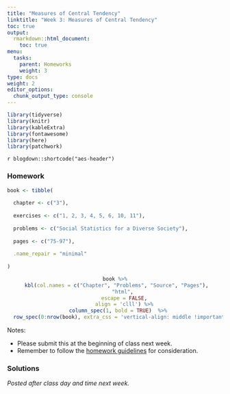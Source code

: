 ```yaml
---
title: "Measures of Central Tendency"
linktitle: "Week 3: Measures of Central Tendency"
toc: true
output:
  rmarkdown::html_document:
    toc: true
menu:
  tasks:
    parent: Homeworks
    weight: 3
type: docs
weight: 2
editor_options: 
  chunk_output_type: console
---
```


```r
library(tidyverse)
library(knitr)
library(kableExtra)
library(fontawesome)
library(here)
library(patchwork)
```


`r blogdown::shortcode("aes-header")`

### Homework
```r
book <- tibble(
  
  chapter <- c("3"),
  
  exercises <- c("1, 2, 3, 4, 5, 6, 10, 11"),
  
  problems <- c("Social Statistics for a Diverse Society"),
  
  pages <- c("75-97"),
  
  .name_repair = "minimal"
  
)
```

<center>
```r
book %>%
  kbl(col.names = c("Chapter", "Problems", "Source", "Pages"), 
      "html", 
      escape = FALSE,
      align = 'clll') %>%
  column_spec(1, bold = TRUE)  %>%
  row_spec(0:nrow(book), extra_css = 'vertical-align: middle !important;', background = "#212121", color = "#ffffff")
```
</center>

Notes: 

- Please submit this at the beginning of class next week.
- Remember to follow the [homework guidelines](/tasks/#homeworks) for consideration.

<!--
to the Submission Portal on [ecampus](https://ecampus.wvu.edu/){target="_blank"} by 11:59 PM next Wednesday.<br>
-->


### Solutions

*Posted after class day and time next week.*

<!--
<details><summary>1</summary>
<p>

a. The mode is <span class="boxed">Routine</span>.

b. The median is <span class="boxed">Routine</span>.

c. Based on the mode and median for this variable, most respondents indicate that their lives are <span class="boxed">Routine</span>.

d. <span class="boxed">A mean score is nonsense for nominal measurements</span>.

</p>
</details>

<details><summary>2</summary>
<p>

a. The is <span class="boxed">ordinal</span>.

b. By using either figure related to the highest frequency or the highest percentage, the outcome is <span class="boxed">strongly agree</span>.

c. By using either related to the highest frequency or the highest percentage, the outcome is *strongly agree* for both years this indicating a high level of support. When combined *agree*,  more than half of the 2014 (32.5% + 25.3% = 57.5%) and (39.5% + 27.0% = 66.5%) 2018 GSS samples agree that homosexuals should have the right to marry.
 
</p>
</details>

<details><summary>3</summary>
<p>

a. This has a level of an <span class="boxed">interval-ratio</span>. Using frequencies^[You can also do this using cumulative percentages.], we have
\begin{aligned}
\dfrac{N+1}{2}&= \dfrac{32+1}{2}\\\\
&= 16.5
\end{aligned}
Adding up the frequencies until locating the 16th and 17th cases yields the category <span class="boxed">40 hr worked last week</span>.


b. We have 

- 25th percentile = $(32 × 0.25)$ implying the 8th case, or <span class="boxed">30 hr worked last week</span>.
- 50th percentile is simply the median implying the category <span class="boxed">40 hr worked last week</span>.
- 75th percentile = $(32 × 0.75)$ implying the 24th case, or <span class="boxed">40 hr worked last week</span>.
</p>
</details>

<details><summary>4</summary>
<p>

a. The mode category is <span class="boxed">agree</span>.

b. Using frequencies, we find that the median is 2, or <span class="boxed">agree</span>.

c. 

- 20th percentile = $(835 × 0.20)$ implying the 167th case, or <span class="boxed">strongly agree</span>.
- 80th percentile = $(835 × 0.80)$ implying the 668th case, or <span class="boxed">agree</span>.

</p>
</details>

<details><summary>5</summary>
<p>

a. 

```r
dt <- tibble(
  Text_1 = c("Black", "Hispanic", "White"),
  Text_2 = c("Seldom", "Everyday", "Everyday"),
  Text_3 = c("Sometimes", "Nearly everyday", "Most days")
)
```

<center>

```r
kable(dt, 
      align = c('l', 'l', 'l'), 
      col.names = c("Race", "Mode", "Median") 
      ) %>%
  kable_styling(position = "center",
                full_width = FALSE) 
```

</center>

b. Teens’ breakfast habits vary by race/ethnicity. Out of the three racial/ethnic groups, Black students were more likely to report seldom or sometimes eating breakfast. On the other hand, White and Hispanic students eat breakfast more frequently. The <span class="boxed">mode</span> for White and Hispanic students is everyday. 
</p>
</details>

<details><summary>6</summary>
<p>

The mode for both Males and Females is <span class="boxed">Working full-time</span>. 

Using frequencies, we have

- Males: 
\begin{aligned}
\dfrac{N+1}{2}&= \dfrac{596+1}{2}\\\\
&= 298.5
\end{aligned}
Adding up the frequencies until locating the 298th and 299th cases yields the category <span class="boxed">Working Full Time</span>.

- Females: 
\begin{aligned}
\dfrac{N+1}{2}&= \dfrac{781+1}{2}\\\\
&= 391
\end{aligned}
Adding up the frequencies until locating the 391th case yields the category <span class="boxed">Working Full Time</span>. Using either the mode or median implies that there are <span class="boxed">no substantial differences between males and females</span>.

</p>
</details>

<details><summary>10</summary>
<p>

a. \
```r
read_csv(here("static", "data", "homeworks", "ch3p10.csv")) %>% kable(align = c('l', "c", "c"), 
      col.names = c("Hours Worked Last Week", "Frequency", "Hours Worked Last Week x Frequency") 
      ) %>%
  kable_styling(position = "center",
                full_width = FALSE) %>%
  row_spec(c(14), bold = T, color = "white", background = "#559e83")
```

so we have 
\begin{aligned}
\overline{Y}&=\dfrac{1250}{32}\\\\
&\approx 39.06
\end{aligned}
or about <span class="boxed">39 hours</span>.

b. Since the median was 40 hr worked last week, the distribution is slightly <span class="boxed">skewed in a positive direction</span>. 

</p>
</details>

<details><summary>11</summary>
<p>
Since Clinton and Sanders’ middle-class income amount is higher than the U.S. Census estimated mean or median, their definition of middle class is not based on the statistical middle. It is unclear what they were using but it was not based on the actual measure.
</p>
</details>
-->

